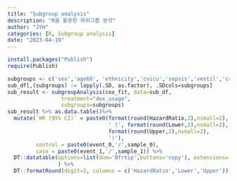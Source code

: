 ```yaml
---
title: "Subgroup analysis"
description: "R을 활용한 하위그룹 분석"
author: "JYH"
categories: [R, Subgroup analysis]
date: "2023-04-19"
---
```



```r
install.packages("Publish")
require(Publish)
```


```r

subgroups <- c('sex','age60', 'ethnicity','cvicu','sepsis','ventil','crrt','htn')
sub_df[,(subgroups) := lapply(.SD, as.factor), .SDcols=subgroups]
sub_result <- subgroupAnalysis(cox_fit, data=sub_df,
                 treatment="dex_usage",
                 subgroups=subgroups)
sub_result %>% as.data.table()%>% 
  mutate(`HR (95% CI)` = paste0(format(round(HazardRatio,2),nsmall=2), 
                                ' (', format(round(Lower,2),nsmall=2), '-', 
                                format(round(Upper,2),nsmall=2),
                                ')'),
         control = paste0(event_0,'/',sample_0),
         case = paste0(event_1,'/',sample_1)) %>% 
  DT::datatable(options=list(dom='Bfrtip',buttons='copy'), extensions='Buttons',
                ) %>% 
  DT::formatRound(digit=2, columns = c('HazardRatio','Lower','Upper'))

```
